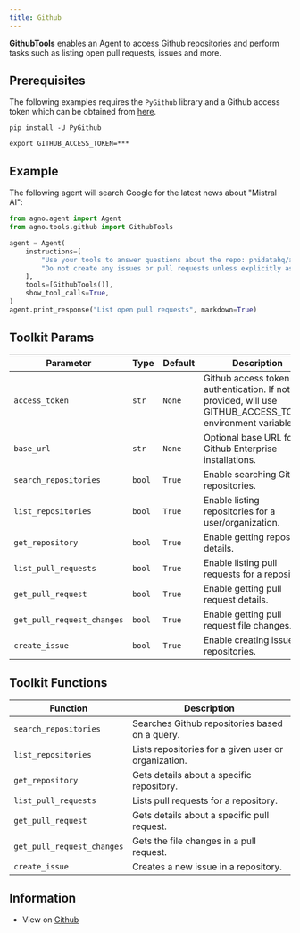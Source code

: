 ```yaml
---
title: Github
---
```


**GithubTools** enables an Agent to access Github repositories and perform tasks such as listing open pull requests, issues and more.

## Prerequisites

The following examples requires the `PyGithub` library and a Github access token which can be obtained from [here](https://github.com/settings/tokens).

```shell
pip install -U PyGithub
```

```shell
export GITHUB_ACCESS_TOKEN=***
```

## Example

The following agent will search Google for the latest news about "Mistral AI":

```python cookbook/tools/github_tools.py
from agno.agent import Agent
from agno.tools.github import GithubTools

agent = Agent(
    instructions=[
        "Use your tools to answer questions about the repo: phidatahq/agno",
        "Do not create any issues or pull requests unless explicitly asked to do so",
    ],
    tools=[GithubTools()],
    show_tool_calls=True,
)
agent.print_response("List open pull requests", markdown=True)
```

## Toolkit Params

| Parameter | Type | Default | Description |
|-----------|------|---------|-------------|
| `access_token` | `str` | `None` | Github access token for authentication. If not provided, will use GITHUB_ACCESS_TOKEN environment variable. |
| `base_url` | `str` | `None` | Optional base URL for Github Enterprise installations. |
| `search_repositories` | `bool` | `True` | Enable searching Github repositories. |
| `list_repositories` | `bool` | `True` | Enable listing repositories for a user/organization. |
| `get_repository` | `bool` | `True` | Enable getting repository details. |
| `list_pull_requests` | `bool` | `True` | Enable listing pull requests for a repository. |
| `get_pull_request` | `bool` | `True` | Enable getting pull request details. |
| `get_pull_request_changes` | `bool` | `True` | Enable getting pull request file changes. |
| `create_issue` | `bool` | `True` | Enable creating issues in repositories. |

## Toolkit Functions

| Function | Description |
|----------|-------------|
| `search_repositories` | Searches Github repositories based on a query. |
| `list_repositories` | Lists repositories for a given user or organization. |
| `get_repository` | Gets details about a specific repository. |
| `list_pull_requests` | Lists pull requests for a repository. |
| `get_pull_request` | Gets details about a specific pull request. |
| `get_pull_request_changes` | Gets the file changes in a pull request. |
| `create_issue` | Creates a new issue in a repository. |

## Information

- View on [Github](https://github.com/phidatahq/agno/blob/main/phi/tools/github.py)
